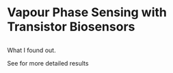 # Vapour Phase Sensing with Transistor Biosensors

## 

What I found out.

See for more detailed results
